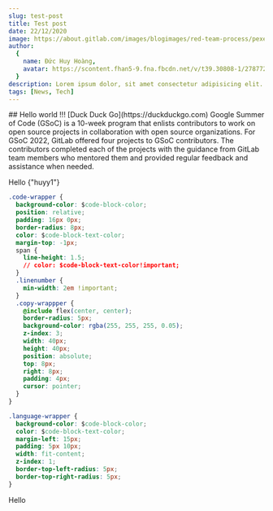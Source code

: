 ```yaml
---
slug: test-post
title: Test post
date: 22/12/2020
image: https://about.gitlab.com/images/blogimages/red-team-process/pexels-andrey-grushnikov-707676_crop.jpeg
author:
  {
    name: Đức Huy Hoàng,
    avatar: https://scontent.fhan5-9.fna.fbcdn.net/v/t39.30808-1/278772092_1858982077628572_3996416688530263542_n.jpg?stp=c0.40.240.240a_dst-jpg_p240x240&_nc_cat=110&ccb=1-7&_nc_sid=7206a8&_nc_ohc=yo5-R8jYKIcAX9GKPmu&_nc_ht=scontent.fhan5-9.fna&oh=00_AT9DsmsKUiknoprisDFzvuO8LVkMQoB9peQXOwLgGhEUqA&oe=629838E7
  }
description: Lorem ipsum dolor, sit amet consectetur adipisicing elit. Sequi, ipsa eum! Modi eius odio tempore, repudiandae libero debitis illum facilis beatae, autem expedita fuga corrupti saepe nemo obcaecati ipsam aut?
tags: [News, Tech]
---
```


<Layout>
  <PostHeader 
  header="Arm Open Source makes a seamless migration to GitLab" 
  tags={["News", "Tech"]}
  avatar={'/self.jpg'}
  date={"20201222"}
  minuteRead={6}
  author={{
    name: "Đức Huy Hoàng",
    avatar: "/self.jpg"
  }}
  />
  ## Hello world !!! [Duck Duck Go](https://duckduckgo.com)
  Google Summer of Code (GSoC) is a 10-week program that enlists contributors to work on open source projects in collaboration with open source organizations. For GSoC 2022, GitLab offered four projects to GSoC contributors. The contributors completed each of the projects with the guidance from GitLab team members who mentored them and provided regular feedback and assistance when needed.
  
  
Hello {"huyy1"}

```css filename="awesome.scss"
.code-wrapper {
  background-color: $code-block-color;
  position: relative;
  padding: 16px 0px;
  border-radius: 8px;
  color: $code-block-text-color;
  margin-top: -1px;
  span {
    line-height: 1.5;
    // color: $code-block-text-color!important;
  }
  .linenumber {
    min-width: 2em !important;
  }
  .copy-wrappper {
    @include flex(center, center);
    border-radius: 5px;
    background-color: rgba(255, 255, 255, 0.05);
    z-index: 3;
    width: 40px;
    height: 40px;
    position: absolute;
    top: 8px;
    right: 8px;
    padding: 4px;
    cursor: pointer;
  }
}

.language-wrapper {
  background-color: $code-block-color;
  color: $code-block-text-color;
  margin-left: 15px;
  padding: 5px 10px;
  width: fit-content;
  z-index: 1;
  border-top-left-radius: 5px;
  border-top-right-radius: 5px;
}
```

<div style={{ height: '1000px' }}></div>
<div id="comment">Hello</div>
<PostImage src="https://tknightz.github.io/images/collects/hashtable.jpg" />
<Tags 
tags={["News", "Tech"]}
/>
</Layout>

